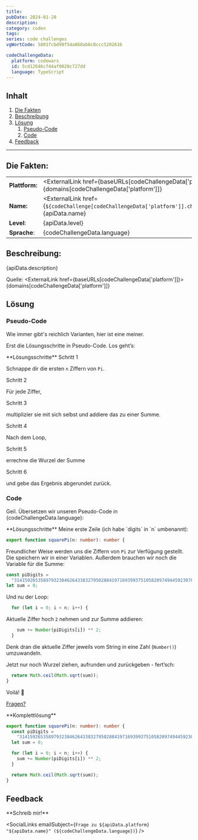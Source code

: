 ```yaml
---
title:
pubDate: 2024-01-20
description:
category: coden
tags:
series: code challenges
vgWortCode: 5801fcbd99f54a868ab6c0ccc5202616

codeChallengeData:
  platform: codewars
  id: 5cd12646cf44af0020c727dd
  language: TypeScript
---
```


## Inhalt

1. [Die Fakten](#)
1. [Beschreibung](#)
1. [Lösung](#)
   1. [Pseudo-Code](#)
   1. [Code](#)
1. [Feedback](#)

---

## Die Fakten:

|                |                                                                                                                                            |
| -------------- | ------------------------------------------------------------------------------------------------------------------------------------------ |
| **Plattform:** | <ExternalLink href={baseURLs[codeChallengeData['platform']]}>{domains[codeChallengeData['platform']]}</ExternalLink>                       |
| **Name:**      | <ExternalLink href={`${codeChallenge[codeChallengeData['platform']].challenge.url}/${codeChallengeData.id}`}>{apiData.name}</ExternalLink> |
| **Level**:     | {apiData.level}                                                                                                                            |
| **Sprache**:   | {codeChallengeData.language}                                                                                                               |

## Beschreibung:

<FetchedMarkdown>{apiData.description}</FetchedMarkdown>

Quelle: <ExternalLink href={baseURLs[codeChallengeData['platform']]}>{domains[codeChallengeData['platform']]}</ExternalLink>

## Lösung

### Pseudo-Code

Wie immer gibt's reichlich Varianten, hier ist eine meiner.

Erst die Lösungsschritte in Pseudo-Code. Los geht’s:

<Accordion>
**Lösungsschritte**

<Accordion>
Schritt 1

Schnappe dir die ersten `n` Ziffern von `Pi`.

</Accordion>
<Accordion>
Schritt 2

Für jede Ziffer,

</Accordion>
<Accordion>
Schritt 3

multiplizier sie mit sich selbst und addiere das zu einer Summe.

</Accordion>
<Accordion>
Schritt 4

Nach dem Loop,

</Accordion>
<Accordion>
Schritt 5

errechne die Wurzel der Summe

</Accordion>
<Accordion>
Schritt 6

und gebe das Ergebnis abgerundet zurück.

</Accordion>
</Accordion>

### Code

Geil. Übersetzen wir unseren Pseudo-Code in {codeChallengeData.language}:

<Accordion>
**Lösungsschritte**

<Accordion>
Meine erste Zeile (ich habe `digits` in `n` umbenannt):

```ts
export function squarePi(n: number): number {
```

</Accordion>
<Accordion>

Freundlicher Weise werden uns die Ziffern von `Pi` zur Verfügung gestellt. Die speichern wir in einer Variablen. Außerdem brauchen wir noch die Variable für die Summe:

```ts
const piDigits =
  "31415926535897932384626433832795028841971693993751058209749445923078164062862089986280348253421170679";
let sum = 0;
```

</Accordion>
<Accordion>

Und nu der Loop:

```ts
  for (let i = 0; i < n; i++) {
```

</Accordion>
<Accordion>

Aktuelle Ziffer hoch `2` nehmen und zur Summe addieren:

```ts
    sum += Number(piDigits[i]) ** 2;
  }
```

Denk dran die aktuelle Ziffer jeweils vom String in eine Zahl (<ExternalLink href={docs.number.number}>`Number()`</ExternalLink>) umzuwandeln.

</Accordion>
<Accordion>

Jetzt nur noch Wurzel ziehen, aufrunden und zurückgeben - fert’sch:

```ts
  return Math.ceil(Math.sqrt(sum));
}
```

</Accordion>
<Accordion>

Voilá! 💪

[Fragen?](#feedback)

</Accordion>
</Accordion>

<Accordion>
**Komplettlösung**

```ts
export function squarePi(n: number): number {
  const piDigits =
    "31415926535897932384626433832795028841971693993751058209749445923078164062862089986280348253421170679";
  let sum = 0;

  for (let i = 0; i < n; i++) {
    sum += Number(piDigits[i]) ** 2;
  }

  return Math.ceil(Math.sqrt(sum));
}
```

</Accordion>

## Feedback

<Accordion>
**Schreib mir!**

<SocialLinks
  emailSubject={`Frage zu ${apiData.platform} "${apiData.name}" (${codeChallengeData.language})`}
/>

</Accordion>
